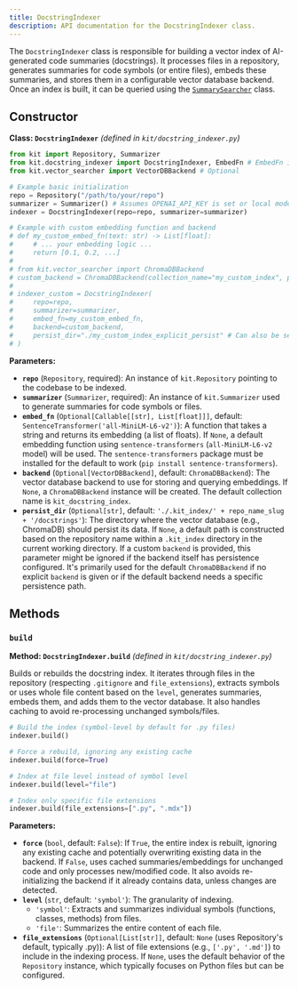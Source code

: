 ```yaml
---
title: DocstringIndexer
description: API documentation for the DocstringIndexer class.
---
```


The `DocstringIndexer` class is responsible for building a vector index of AI-generated code summaries (docstrings). It processes files in a repository, generates summaries for code symbols (or entire files), embeds these summaries, and stores them in a configurable vector database backend. Once an index is built, it can be queried using the [`SummarySearcher`](./summary-searcher) class.

## Constructor

**Class: `DocstringIndexer`**
*(defined in `kit/docstring_indexer.py`)*

```python
from kit import Repository, Summarizer
from kit.docstring_indexer import DocstringIndexer, EmbedFn # EmbedFn is Optional[Callable[[str], List[float]]]
from kit.vector_searcher import VectorDBBackend # Optional

# Example basic initialization
repo = Repository("/path/to/your/repo")
summarizer = Summarizer() # Assumes OPENAI_API_KEY is set or local model configured
indexer = DocstringIndexer(repo=repo, summarizer=summarizer)

# Example with custom embedding function and backend
# def my_custom_embed_fn(text: str) -> List[float]:
#     # ... your embedding logic ...
#     return [0.1, 0.2, ...]
#
# from kit.vector_searcher import ChromaDBBackend
# custom_backend = ChromaDBBackend(collection_name="my_custom_index", persist_dir="./my_chroma_db")
#
# indexer_custom = DocstringIndexer(
#     repo=repo,
#     summarizer=summarizer,
#     embed_fn=my_custom_embed_fn,
#     backend=custom_backend,
#     persist_dir="./my_custom_index_explicit_persist" # Can also be set directly on backend
# )
```

**Parameters:**

*   **`repo`** (`Repository`, required):
    An instance of `kit.Repository` pointing to the codebase to be indexed.
*   **`summarizer`** (`Summarizer`, required):
    An instance of `kit.Summarizer` used to generate summaries for code symbols or files.
*   **`embed_fn`** (`Optional[Callable[[str], List[float]]]`, default: `SentenceTransformer('all-MiniLM-L6-v2')`):
    A function that takes a string and returns its embedding (a list of floats).
    If `None`, a default embedding function using `sentence-transformers` (`all-MiniLM-L6-v2` model) will be used.
    The `sentence-transformers` package must be installed for the default to work (`pip install sentence-transformers`).
*   **`backend`** (`Optional[VectorDBBackend]`, default: `ChromaDBBackend`):
    The vector database backend to use for storing and querying embeddings.
    If `None`, a `ChromaDBBackend` instance will be created.
    The default collection name is `kit_docstring_index`.
*   **`persist_dir`** (`Optional[str]`, default: `'./.kit_index/' + repo_name_slug + '/docstrings'`):
    The directory where the vector database (e.g., ChromaDB) should persist its data.
    If `None`, a default path is constructed based on the repository name within a `.kit_index` directory in the current working directory.
    If a custom `backend` is provided, this parameter might be ignored if the backend itself has persistence configured. It's primarily used for the default `ChromaDBBackend` if no explicit `backend` is given or if the default backend needs a specific persistence path.

## Methods

### `build`

**Method: `DocstringIndexer.build`**
*(defined in `kit/docstring_indexer.py`)*

Builds or rebuilds the docstring index. It iterates through files in the repository (respecting `.gitignore` and `file_extensions`), extracts symbols or uses whole file content based on the `level`, generates summaries, embeds them, and adds them to the vector database. It also handles caching to avoid re-processing unchanged symbols/files.

```python
# Build the index (symbol-level by default for .py files)
indexer.build()

# Force a rebuild, ignoring any existing cache
indexer.build(force=True)

# Index at file level instead of symbol level
indexer.build(level="file")

# Index only specific file extensions
indexer.build(file_extensions=[".py", ".mdx"])
```

**Parameters:**

*   **`force`** (`bool`, default: `False`):
    If `True`, the entire index is rebuilt, ignoring any existing cache and potentially overwriting existing data in the backend.
    If `False`, uses cached summaries/embeddings for unchanged code and only processes new/modified code. It also avoids re-initializing the backend if it already contains data, unless changes are detected.
*   **`level`** (`str`, default: `'symbol'`):
    The granularity of indexing.
    - `'symbol'`: Extracts and summarizes individual symbols (functions, classes, methods) from files.
    - `'file'`: Summarizes the entire content of each file.
*   **`file_extensions`** (`Optional[List[str]]`, default: `None` (uses Repository's default, typically .py)):
    A list of file extensions (e.g., `['.py', '.md']`) to include in the indexing process.
    If `None`, uses the default behavior of the `Repository` instance, which typically focuses on Python files but can be configured.
